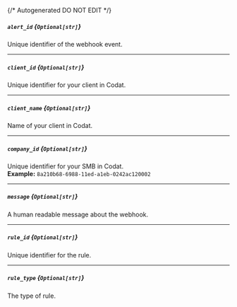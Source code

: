{/* Autogenerated DO NOT EDIT  */}
##### `alert_id` *{`Optional[str]`}*
Unique identifier of the webhook event.

---
##### `client_id` *{`Optional[str]`}*
Unique identifier for your client in Codat.

---
##### `client_name` *{`Optional[str]`}*
Name of your client in Codat.

---
##### `company_id` *{`Optional[str]`}*
Unique identifier for your SMB in Codat.
<br/>
**Example:** `8a210b68-6988-11ed-a1eb-0242ac120002`

---
##### `message` *{`Optional[str]`}*
A human readable message about the webhook.

---
##### `rule_id` *{`Optional[str]`}*
Unique identifier for the rule.

---
##### `rule_type` *{`Optional[str]`}*
The type of rule.


